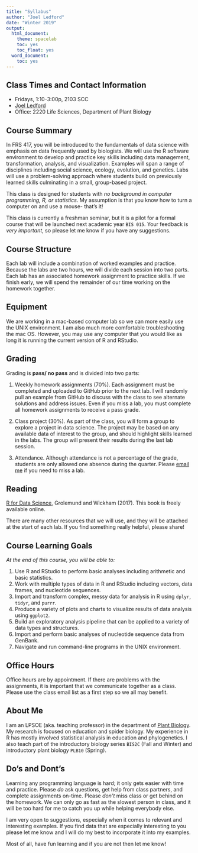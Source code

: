 ```yaml
---
title: "Syllabus"
author: "Joel Ledford"
date: "Winter 2019"
output:
  html_document:
    theme: spacelab
    toc: yes
    toc_float: yes
  word_document:
    toc: yes
---    
```


## Class Times and Contact Information
+ Fridays, 1:10-3:00p, 2103 SCC
+ [Joel Ledford](mailto:jmledford@ucdavis.edu)
+ Office: 2220 Life Sciences, Department of Plant Biology

## Course Summary
In FRS 417, you will be introduced to the fundamentals of data science with emphasis on data frequently used by biologists. We will use the R software environment to develop and practice key skills including data management, transformation, analysis, and visualization. Examples will span a range of disciplines including social science, ecology, evolution, and genetics. Labs will use a problem-solving approach where students build on previously learned skills culminating in a small, group-based project. 

This class is designed for students with *no background in computer programming, R, or statistics*. My assumption is that you know how to turn a computer on and use a mouse- that's it!  

This class is currently a freshman seminar, but it is a pilot for a formal course that will be launched next academic year `BIS 015`. Your feedback is *very important*, so please let me know if you have any suggestions.  

## Course Structure
Each lab will include a combination of worked examples and practice. Because the labs are two hours, we will divide each session into two parts. Each lab has an associated homework assignment to practice skills. If we finish early, we will spend the remainder of our time working on the homework together.  

## Equipment
We are working in a mac-based computer lab so we can more easily use the UNIX environment. I am also much more comfortable troubleshooting the mac OS. However, you may use any computer that you would like as long it is running the current version of R and RStudio. 

## Grading
Grading is **pass/ no pass** and is divided into two parts:  

1. Weekly homework assignments (70%). Each assignment must be completed and uploaded to GitHub prior to the next lab. I will randomly pull an example from GitHub to discuss with the class to see alternate solutions and address issues. Even if you miss a lab, you must complete all homework assignments to receive a pass grade.  

2. Class project (30%). As part of the class, you will form a group to explore a project in data science. The project may be based on any available data of interest to the group, and should highlight skills learned in the labs. The group will present their results during the last lab session.

3. Attendance. Although attendance is not a percentage of the grade, students are only allowed one absence during the quarter. Please [email me](mailto:jmledford@ucdavis.edu) if you need to miss a lab.

## Reading
[R for Data Science](https://r4ds.had.co.nz/), Grolemund and Wickham (2017). This book is freely available online.  

There are many other resources that we will use, and they will be attached at the start of each lab. If you find something really helpful, please share!  

## Course Learning Goals
*At the end of this course, you will be able to:*  

1. Use R and RStudio to perform basic analyses including arithmetic and basic statistics.  
2. Work with multiple types of data in R and RStudio including vectors, data frames, and nucleotide sequences.  
3. Import and transform complex, messy data for analysis in R using `dplyr`, `tidyr`, and `purrr`.  
4. Produce a variety of plots and charts to visualize results of data analysis using `ggplot2`.  
5. Build an exploratory analysis pipeline that can be applied to a variety of data types and structures.  
6. Import and perform basic analyses of nucleotide sequence data from GenBank.  
7. Navigate and run command-line programs in the UNIX environment.  

## Office Hours
Office hours are by appointment. If there are problems with the assignments, it is important that we communicate together as a class. Please use the class email list as a first step so we all may benefit.

## About Me
I am an LPSOE (aka. teaching professor) in the department of [Plant Biology](http://www-plb.ucdavis.edu/). My research is focused on education and spider biology. My experience in R has mostly involved statistical analysis in education and phylogenetics. I also teach part of the introductory biology series `BIS2C` (Fall and Winter) and introductory plant biology `PLB10` (Spring).

## Do's and Dont's
Learning any programming language is hard; it only gets easier with time and practice. Please *do* ask questions, get help from class partners, and complete assignments on-time. Please *don't* miss class or get behind on the homework. We can only go as fast as the slowest person in class, and it will be too hard for me to catch you up while helping everybody else.  

I am very open to suggestions, especially when it comes to relevant and interesting examples. If you find data that are especially interesting to you please let me know and I will do my best to incorporate it into my examples.  

Most of all, have fun learning and if you are not then let me know!